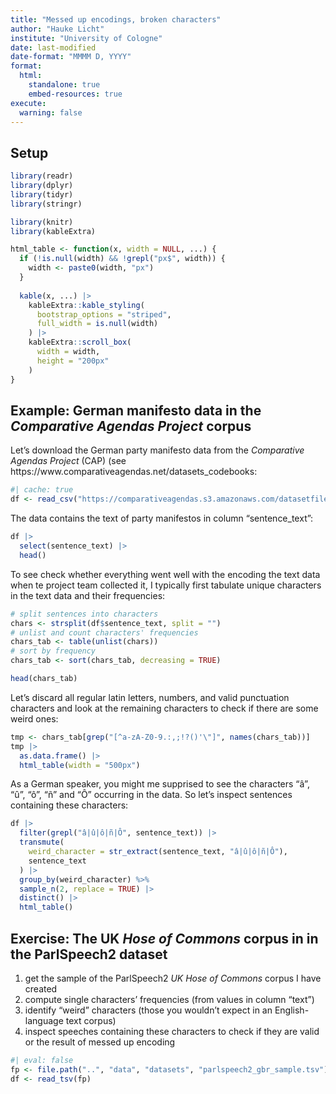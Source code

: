 ```yaml
---
title: "Messed up encodings, broken characters"
author: "Hauke Licht"
institute: "University of Cologne"
date: last-modified
date-format: "MMMM D, YYYY"
format:
  html:
    standalone: true
    embed-resources: true
execute:
  warning: false
---
```


## Setup

```r
library(readr)
library(dplyr)
library(tidyr)
library(stringr)
```

```r
library(knitr)
library(kableExtra)

html_table <- function(x, width = NULL, ...) {
  if (!is.null(width) && !grepl("px$", width)) {
    width <- paste0(width, "px")
  }
  
  kable(x, ...) |> 
    kableExtra::kable_styling(
      bootstrap_options = "striped", 
      full_width = is.null(width)
    ) |> 
    kableExtra::scroll_box(
      width = width, 
      height = "200px"
    )
}
```

## Example: German manifesto data in the *Comparative Agendas Project* corpus

Let's download the German party manifesto data from the *Comparative Agendas Project* (CAP) (see https://www.comparativeagendas.net/datasets_codebooks:

```r
#| cache: true
df <- read_csv("https://comparativeagendas.s3.amazonaws.com/datasetfiles/manifesto_1949-2013_website-release_2.5_2_3.csv")
```

The data contains the text of party manifestos in column "sentence\_text":

```r
df |> 
  select(sentence_text) |> 
  head()
```

To see check whether everything went well with the encoding the text data when te project team collected it, I typically first tabulate unique characters in the text data and their frequencies:

```r
# split sentences into characters
chars <- strsplit(df$sentence_text, split = "")
# unlist and count characters' frequencies
chars_tab <- table(unlist(chars))
# sort by frequency
chars_tab <- sort(chars_tab, decreasing = TRUE)

head(chars_tab)
```

Let's discard all regular latin letters, numbers, and valid punctuation characters and look at the remaining characters to check if there are some weird ones:

```r
tmp <- chars_tab[grep("[^a-zA-Z0-9.:,;!?()'\"]", names(chars_tab))]
tmp |> 
  as.data.frame() |> 
  html_table(width = "500px")
```

As a German speaker, you might me supprised to see the characters "â", "û", "ô", "ñ" and "Ô" occurring in the data.
So let's inspect sentences containing these characters:

```r
df |> 
  filter(grepl("â|û|ô|ñ|Ô", sentence_text)) |>
  transmute(
    weird_character = str_extract(sentence_text, "â|û|ô|ñ|Ô"),
    sentence_text
  ) |>
  group_by(weird_character) %>%
  sample_n(2, replace = TRUE) |> 
  distinct() |> 
  html_table()
```

## Exercise: The UK *Hose of Commons* corpus in in the ParlSpeech2 dataset

1. get the sample of the ParlSpeech2 *UK Hose of Commons* corpus I have created
2. compute single characters' frequencies (from values in column "text")
3. identify "weird" characters (those you wouldn't expect in an English-language text corpus)
4. inspect speeches containing these characters to check if they are valid or the result of messed up encoding

```r
#| eval: false
fp <- file.path("..", "data", "datasets", "parlspeech2_gbr_sample.tsv")
df <- read_tsv(fp)
```

